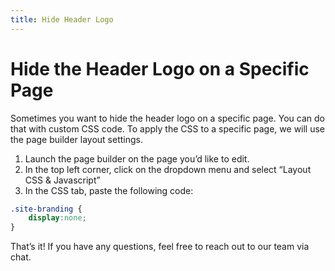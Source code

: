 ```yaml
---
title: Hide Header Logo
---
```


# Hide the Header Logo on a Specific Page

Sometimes you want to hide the header logo on a specific page. You can do that with custom CSS code. To apply the CSS to a specific page, we will use the page builder layout settings.

1. Launch the page builder on the page you’d like to edit.
2. In the top left corner, click on the dropdown menu and select “Layout CSS & Javascript”
3. In the CSS tab, paste the following code:

```css
.site-branding {
    display:none;
}
```

That’s it! If you have any questions, feel free to reach out to our team via chat.